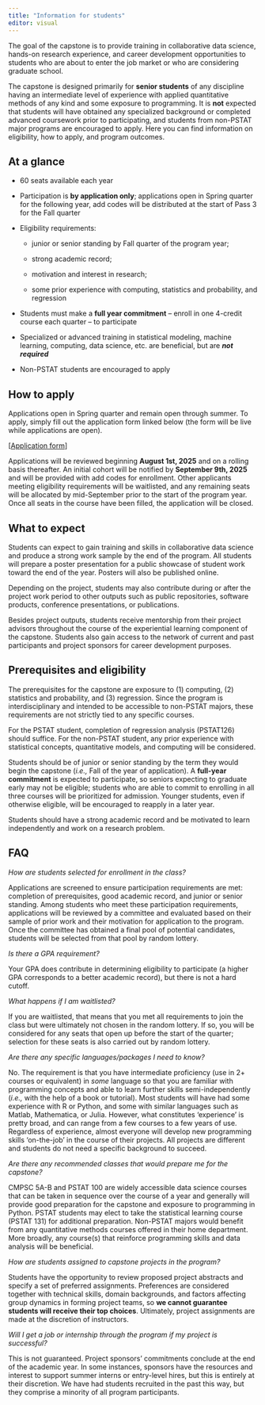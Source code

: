 ```yaml
---
title: "Information for students"
editor: visual
---
```


The goal of the capstone is to provide training in collaborative data science, hands-on research experience, and career development opportunities to students who are about to enter the job market or who are considering graduate school.

The capstone is designed primarily for **senior students** of any discipline having an intermediate level of experience with applied quantitative methods of any kind and some exposure to programming. It is **not** expected that students will have obtained any specialized background or completed advanced coursework prior to participating, and students from non-PSTAT major programs are encouraged to apply. Here you can find information on eligibility, how to apply, and program outcomes.

::: callout-note
## At a glance

-   60 seats available each year

-   Participation is **by application only**; applications open in Spring quarter for the following year, add codes will be distributed at the start of Pass 3 for the Fall quarter

-   Eligibility requirements:

    -   junior or senior standing by Fall quarter of the program year;

    -   strong academic record;

    -   motivation and interest in research;

    -   some prior experience with computing, statistics and probability, and regression

-   Students must make a **full year commitment** -- enroll in one 4-credit course each quarter -- to participate

-   Specialized or advanced training in statistical modeling, machine learning, computing, data science, etc. are beneficial, but are ***not required***

-   Non-PSTAT students are encouraged to apply
:::

## How to apply

Applications open in Spring quarter and remain open through summer. To apply, simply fill out the application form linked below (the form will be live while applications are open).

\[[Application form](https://docs.google.com/forms/d/e/1FAIpQLSe0tNoWXC9GKBHxhlqxRxq6Q61iQh0HW-sN_px5emVEphY4Fg/viewform?usp=sharing)\]

Applications will be reviewed beginning **August 1st, 2025** and on a rolling basis thereafter. An initial cohort will be notified by **September 9th, 2025** and will be provided with add codes for enrollment. Other applicants meeting eligibility requirements will be waitlisted, and any remaining seats will be allocated by mid-September prior to the start of the program year. Once all seats in the course have been filled, the application will be closed.

## What to expect

Students can expect to gain training and skills in collaborative data science and produce a strong work sample by the end of the program. All students will prepare a poster presentation for a public showcase of student work toward the end of the year. Posters will also be published online.

Depending on the project, students may also contribute during or after the project work period to other outputs such as public repositories, software products, conference presentations, or publications.

Besides project outputs, students receive mentorship from their project advisors throughout the course of the experiential learning component of the capstone. Students also gain access to the network of current and past participants and project sponsors for career development purposes.

## Prerequisites and eligibility

The prerequisites for the capstone are exposure to (1) computing, (2) statistics and probability, and (3) regression. Since the program is interdisciplinary and intended to be accessible to non-PSTAT majors, these requirements are not strictly tied to any specific courses.

For the PSTAT student, completion of regression analysis (PSTAT126) should suffice. For the non-PSTAT student, any prior experience with statistical concepts, quantitative models, and computing will be considered.

Students should be of junior or senior standing by the term they would begin the capstone (*i.e.,* Fall of the year of application). A **full-year commitment** is expected to participate, so seniors expecting to graduate early may not be eligible; students who are able to commit to enrolling in all three courses will be prioritized for admission. Younger students, even if otherwise eligible, will be encouraged to reapply in a later year.

Students should have a strong academic record and be motivated to learn independently and work on a research problem.

## FAQ

*How are students selected for enrollment in the class?*

Applications are screened to ensure participation requirements are met: completion of prerequisites, good academic record, and junior or senior standing. Among students who meet these participation requirements, applications will be reviewed by a committee and evaluated based on their sample of prior work and their motivation for application to the program. Once the committee has obtained a final pool of potential candidates, students will be selected from that pool by random lottery.

*Is there a GPA requirement?*

Your GPA does contribute in determining eligibility to participate (a higher GPA corresponds to a better academic record), but there is not a hard cutoff.

*What happens if I am waitlisted?*

If you are waitlisted, that means that you met all requirements to join the class but were ultimately not chosen in the random lottery. If so, you will be considered for any seats that open up before the start of the quarter; selection for these seats is also carried out by random lottery.

*Are there any specific languages/packages I need to know?*

No. The requirement is that you have intermediate proficiency (use in 2+ courses or equivalent) in *some* language so that you are familiar with programming concepts and able to learn further skills semi-independently (*i.e.,* with the help of a book or tutorial). Most students will have had some experience with R or Python, and some with similar languages such as Matlab, Mathematica, or Julia. However, what constitutes 'experience' is pretty broad, and can range from a few courses to a few years of use. Regardless of experience, almost everyone will develop new programming skills 'on-the-job' in the course of their projects. All projects are different and students do not need a specific background to succeed.

*Are there any recommended classes that would prepare me for the capstone?*

CMPSC 5A-B and PSTAT 100 are widely accessible data science courses that can be taken in sequence over the course of a year and generally will provide good preparation for the capstone and exposure to programming in Python. PSTAT students may elect to take the statistical learning course (PSTAT 131) for additional preparation. Non-PSTAT majors would benefit from any quantitative methods courses offered in their home department. More broadly, any course(s) that reinforce programming skills and data analysis will be beneficial.

*How are students assigned to capstone projects in the program?*

Students have the opportunity to review proposed project abstracts and specify a set of preferred assignments. Preferences are considered together with technical skills, domain backgrounds, and factors affecting group dynamics in forming project teams, so **we cannot guarantee students will receive their top choices**. Ultimately, project assignments are made at the discretion of instructors.

*Will I get a job or internship through the program if my project is successful?*

This is not guaranteed. Project sponsors' commitments conclude at the end of the academic year. In some instances, sponsors have the resources and interest to support summer interns or entry-level hires, but this is entirely at their discretion. We have had students recruited in the past this way, but they comprise a minority of all program participants.
